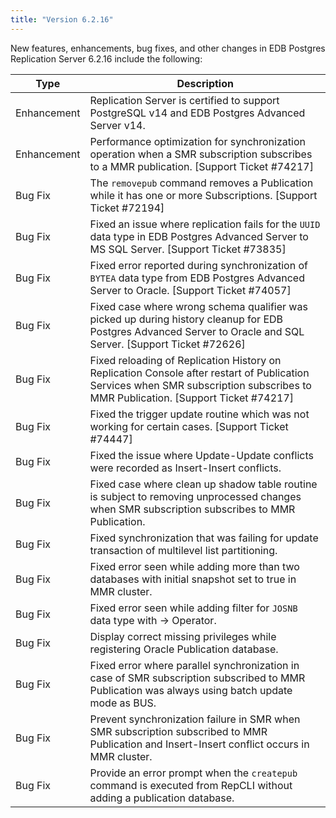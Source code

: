 ```yaml
---
title: "Version 6.2.16"
---
```



New features, enhancements, bug fixes, and other changes in EDB Postgres Replication Server 6.2.16 include the following:

| Type        | Description |
| ----------- |------------ |
| Enhancement |  Replication Server is certified to support PostgreSQL v14 and EDB Postgres Advanced Server v14. |
| Enhancement | Performance optimization for synchronization operation when a SMR subscription subscribes to a MMR publication. [Support Ticket #74217]  |
| Bug Fix | The `removepub` command removes a Publication while it has one or more Subscriptions. [Support Ticket #72194] |
| Bug Fix | Fixed an issue where replication fails for the `UUID` data type in EDB Postgres Advanced Server to MS SQL Server. [Support Ticket #73835] |
| Bug Fix | Fixed error reported during synchronization of `BYTEA` data type from EDB Postgres Advanced Server to Oracle. [Support Ticket #74057] |
| Bug Fix | Fixed case where wrong schema qualifier was picked up during history cleanup for EDB Postgres Advanced Server to Oracle and SQL Server. [Support Ticket #72626] |
| Bug Fix | Fixed reloading of Replication History on Replication Console after restart of Publication Services when SMR subscription subscribes to MMR Publication. [Support Ticket #74217] |
| Bug Fix | Fixed the trigger update routine which was not working for certain cases. [Support Ticket #74447] |
| Bug Fix | Fixed the issue where Update-Update conflicts were recorded as Insert-Insert conflicts. |
| Bug Fix | Fixed case where clean up shadow table routine is subject to removing unprocessed changes when SMR subscription subscribes to MMR Publication. |
| Bug Fix | Fixed synchronization that was failing for update transaction of multilevel list partitioning. |
| Bug Fix | Fixed error seen while adding more than two databases with initial snapshot set to true in MMR cluster. |
| Bug Fix | Fixed error seen while adding filter for `JOSNB` data type with -> Operator. |
| Bug Fix | Display correct missing privileges while registering Oracle Publication database. |
| Bug Fix | Fixed error where parallel synchronization in case of SMR subscription subscribed to MMR Publication was always using batch update mode as BUS. |
| Bug Fix | Prevent synchronization failure in SMR when SMR subscription subscribed to MMR Publication and Insert-Insert conflict occurs in MMR cluster. |
| Bug Fix | Provide an error prompt when the `createpub` command is executed from RepCLI without adding a publication database. |

